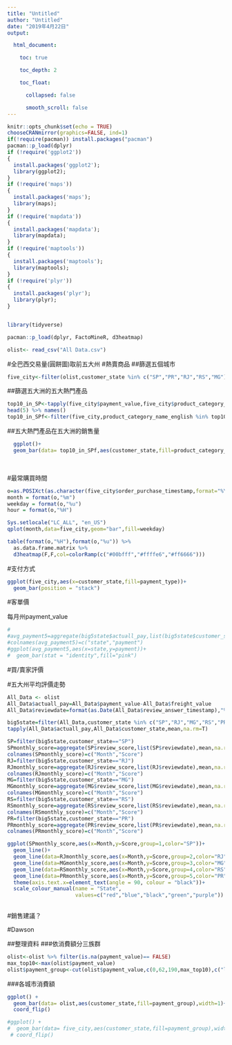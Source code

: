 ```yaml
---
title: "Untitled"
author: "Untitled"
date: "2019年4月22日"
output: 

  html_document:

    toc: true

    toc_depth: 2

    toc_float:

      collapsed: false

      smooth_scroll: false
---
```


```r
knitr::opts_chunk$set(echo = TRUE)
chooseCRANmirror(graphics=FALSE, ind=1)
if(!require(pacman)) install.packages("pacman")
pacman::p_load(dplyr)
if (!require('ggplot2')) 
{
  install.packages('ggplot2');
  library(ggplot2);
}
if (!require('maps')) 
{
  install.packages('maps');
  library(maps);
}
if (!require('mapdata')) 
{
  install.packages('mapdata');
  library(mapdata);
}
if (!require('maptools')) 
{
  install.packages('maptools');
  library(maptools);
}
if (!require('plyr')) 
{
  install.packages('plyr');
  library(plyr);
}


library(tidyverse)

pacman::p_load(dplyr, FactoMineR, d3heatmap)
```

```r
olist<- read_csv("All Data.csv")
```
#全巴西交易量(圓餅圖)取前五大州
#熱賣商品
##篩選五個城市
```r
five_city<-filter(olist,customer_state %in% c("SP","PR","RJ","RS","MG"))
```
##篩選五大洲的五大熱門產品
```r
top10_in_SP<-tapply(five_city$payment_value,five_city$product_category_name_english,sum) %>%
head(5) %>% names()
top10_in_SPf<-filter(five_city,product_category_name_english %in% top10_in_SP)
```
##五大熱門產品在五大洲的銷售量
```r
  ggplot()+
  geom_bar(data= top10_in_SPf,aes(customer_state,fill=product_category_name_english),width=0.8,position = "dodge",alpha=0.6)+scale_y_log10()
```
<br>


#最常購買時間
```r
o=as.POSIXct(as.character(five_city$order_purchase_timestamp,format="%Y-%m-%d %H:%M"))
month = format(o,"%m")
weekday = format(o,"%u")
hour = format(o,"%H")
```

```r
Sys.setlocale("LC_ALL", "en_US")
qplot(month,data=five_city,geom="bar",fill=weekday)
```

```r
table(format(o,"%H"),format(o,"%u")) %>% 
  as.data.frame.matrix %>% 
  d3heatmap(F,F,col=colorRamp(c("#00bfff","#ffffe6","#ff6666")))
```

#支付方式
```r
ggplot(five_city,aes(x=customer_state,fill=payment_type))+
  geom_bar(position = "stack")
```



#客單價

每月州payment_value
```r
#
#avg_payment5=aggregate(big5state$actuall_pay,list(big5state$customer_state),mean,na.#rm=T)
#colnames(avg_payment5)=c("state","payment")                       
#ggplot(avg_payment5,aes(x=state,y=payment))+
#  geom_bar(stat = "identity",fill="pink")
```

#買/賣家評價

#五大州平均評價走勢
```r
All_Data <- olist
All_Data$actuall_pay=All_Data$payment_value-All_Data$freight_value
All_Data$reviewdate=format(as.Date(All_Data$review_answer_timestamp),"%Y/%m")
```


```r
big5state=filter(All_Data,customer_state %in% c("SP","RJ","MG","RS","PR"))
tapply(All_Data$actuall_pay,All_Data$customer_state,mean,na.rm=T)
```

```r
SP=filter(big5state,customer_state=="SP")
SPmonthly_score=aggregate(SP$review_score,list(SP$reviewdate),mean,na.rm=T)
colnames(SPmonthly_score)=c("Month","Score")
RJ=filter(big5state,customer_state=="RJ")
RJmonthly_score=aggregate(RJ$review_score,list(RJ$reviewdate),mean,na.rm=T)
colnames(RJmonthly_score)=c("Month","Score")
MG=filter(big5state,customer_state=="MG")
MGmonthly_score=aggregate(MG$review_score,list(MG$reviewdate),mean,na.rm=T)
colnames(MGmonthly_score)=c("Month","Score")
RS=filter(big5state,customer_state=="RS")
RSmonthly_score=aggregate(RS$review_score,list(RS$reviewdate),mean,na.rm=T)
colnames(RSmonthly_score)=c("Month","Score")
PR=filter(big5state,customer_state=="PR")
PRmonthly_score=aggregate(PR$review_score,list(PR$reviewdate),mean,na.rm=T)
colnames(PRmonthly_score)=c("Month","Score")

ggplot(SPmonthly_score,aes(x=Month,y=Score,group=1,color="SP"))+
  geom_line()+
  geom_line(data=RJmonthly_score,aes(x=Month,y=Score,group=2,color="RJ"))+
  geom_line(data=MGmonthly_score,aes(x=Month,y=Score,group=3,color="MG"))+
  geom_line(data=RSmonthly_score,aes(x=Month,y=Score,group=4,color="RS"))+
  geom_line(data=PRmonthly_score,aes(x=Month,y=Score,group=5,color="PR"))+
  theme(axis.text.x=element_text(angle = 90, colour = "black"))+
  scale_colour_manual(name = "State",
                      values=c("red","blue","black","green","purple"))
  
```
#銷售建議？




#Dawson

##整理資料
###依消費額分三族群
```r
olist<-olist %>% filter(is.na(payment_value)== FALSE)
max_top10<-max(olist$payment_value)
olist$payment_group<-cut(olist$payment_value,c(0,62,190,max_top10),c("low","median","large"))

```

###各城市消費額
```r

ggplot() +
  geom_bar(data= olist,aes(customer_state,fill=payment_group),width=1)+
  coord_flip()
```



```r
#ggplot() +
#  geom_bar(data= five_city,aes(customer_state,fill=payment_group),width=0.8,position#="fill")+
 # coord_flip()

```

```r

```

